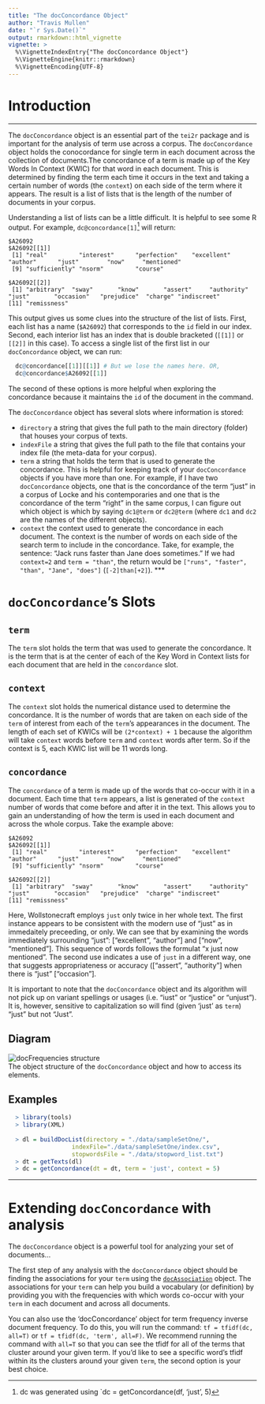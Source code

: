 ```yaml
---
title: "The docConcordance Object"
author: "Travis Mullen"
date: "`r Sys.Date()`"
output: rmarkdown::html_vignette
vignette: >
  %\VignetteIndexEntry{"The docConcordance Object"}
  %\VignetteEngine{knitr::rmarkdown}
  %\VignetteEncoding{UTF-8}
---
```

# Introduction
***
The `docConcordance` object is an essential part of the `tei2r` package and is important for the analysis of term use across a corpus. The `docConcordance` object holds the conocordance for single term in each document across the collection of documents.The concordance of a term is made up of the Key Words In Context (KWIC) for that word in each document.  This is determined by finding the term each time it occurs in the text and taking a certain number of words (the `context`) on each side of the term where it appears.  The result is a list of lists that is the length of the number of documents in your corpus.  

Understanding a list of lists can be a little difficult.  It is helpful to see some R output.  For example, `dc@concordance[1]`^[dc was generated using `dc = getConcordance(df, 'just', 5)] will return:
```
$A26092
$A26092[[1]]
 [1] "real"         "interest"      "perfection"    "excellent"   "author"      "just"        "now"     "mentioned"
 [9] "sufficiently" "nsorm"         "course"
 
$A26092[[2]]
 [1] "arbitrary"  "sway"       "know"       "assert"     "authority"  "just"       "occasion"   "prejudice"  "charge" "indiscreet"
[11] "remissness"
```

This output gives us some clues into the structure of the list of lists.  First, each list has a name (`$A26092`) that corresponds to the `id` field in our index.  Second, each interior list has an index that is double bracketed (`[[1]]` or `[[2]]` in this case).  To access a single list of the first list in our `docConcordance` object, we can run:
```r
  dc@concordance[[1]][[1]] # But we lose the names here. OR,
  dc@concordance$A26092[[1]]
```

The second of these options is more helpful when exploring the concordance because it maintains the `id` of the document in the command.

The `docConcordance` object has several slots where information is stored:

  - `directory` a string that gives the full path to the main directory (folder) that houses your corpus of texts.
  - `indexFile` a string that gives the full path to the file that contains your index file (the meta-data for your corpus).
  - `term` a string that holds the term that is used to generate the concordance.  This is helpful for keeping track of your `docConcordance` objects if you have more than one.  For example, if I have two `docConcordance` objects, one that is the concordance of the term "just" in a corpus of Locke and his contemporaries and one that is the concordance of the term "right" in the same corpus, I can figure out which object is which by saying `dc1@term` or `dc2@term` (where `dc1` and `dc2` are the names of the different objects).
  - `context` the context used to generate the concordance in each document.  The context is the number of words on each side of the search term to include in the concordance.  Take, for example, the sentence: "Jack runs faster than Jane does sometimes." If we had `context=2` and `term = "than"`, the return would be `["runs", "faster", "than", "Jane", "does"]` (`[-2]than[+2]`).
***

# `docConcordance`'s Slots

## `term`
The `term` slot holds the term that was used to generate the concordance.  It is the term that is at the center of each of the Key Word in Context lists for each document that are held in the `concordance` slot.

## `context`
The `context` slot holds the numerical distance used to determine the concordance.  It is the number of words that are taken on each side of the `term` of interest from each of the `term`'s appearances in the document.  The length of each set of KWICs will be `(2*context) + 1` because the algorithm will take `context` words before `term` and `context` words after term.  So if the context is 5, each KWIC list will be 11 words long.

## `concordance`
The `concordance` of a term is made up of the words that co-occur with it in a document.  Each time that `term` appears, a list is generated of the `context` number of words that come before and after it in the text.  This allows you to gain an understanding of how the term is used in each document and across the whole corpus.  Take the example above:

```
$A26092
$A26092[[1]]
 [1] "real"         "interest"      "perfection"    "excellent"   "author"      "just"        "now"     "mentioned"
 [9] "sufficiently" "nsorm"         "course"
 
$A26092[[2]]
 [1] "arbitrary"  "sway"       "know"       "assert"     "authority"  "just"       "occasion"   "prejudice"  "charge" "indiscreet"
[11] "remissness"
```

Here, Wollstonecraft employs `just` only twice in her whole text.  The first instance appears to be consistent with the modern use of "just" as in immedaitely preceeding, or only.  We can see that by examining the words immediately surrounding "just": ["excellent", "author"] and ["now", "mentioned"].  This sequence of words follows the formulat "x just now mentioned".  The second use indicates a use of `just` in a different way, one that suggests appropriateness or accuracy (["assert", "authority"] when there is "just" ["occasion"].

It is important to note that the `docConcordance` object and its algorithm will not pick up on variant spellings or usages (i.e. "iust" or "justice" or "unjust").  It is, however, sensitive to capitalization so will find (given 'just' as `term`) "just" but not "Just".

## Diagram

![docFrequencies structure](./img/dc_diagram.png)  
The object structure of the `docConcordance` object and how to access its elements.

## Examples

```r
  > library(tools)
  > library(XML)
  
  > dl = buildDocList(directory = "./data/sampleSetOne/", 
                  indexFile="./data/sampleSetOne/index.csv", 
                  stopwordsFile = "./data/stopword_list.txt")
  > dt = getTexts(dl)
  > dc = getConcordance(dt = dt, term = 'just', context = 5)
```

***
# Extending `docConcordance` with analysis
The `docConcordance` object is a powerful tool for analyzing your set of documents...

The first step of any analysis with the `docConcordance` object should be finding the associations for your `term` using the [`docAssociation`]('docAssociation.html') object.  The associations for your `term` can help you build a vocabulary (or definition) by providing you with the frequencies with which words co-occur with your `term` in each document and across all documents.

You can also use the 'docConcordance' object for term frequency inverse document frequency.  To do this, you will run the command: `tf = tfidf(dc, all=T)` or `tf = tfidf(dc, 'term', all=F)`.  We recommend running the command with `all=T` so that you can see the tfidf for all of the terms that cluster around your given term.  If you'd like to see a specific word's tfidf within its the clusters around your given `term`, the second option is your best choice.
